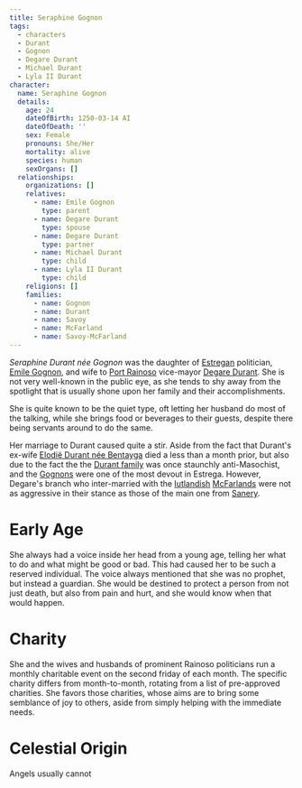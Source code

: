```yaml
---
title: Seraphine Gognon
tags:
  - characters
  - Durant
  - Gognon
  - Degare Durant
  - Michael Durant
  - Lyla II Durant
character:
  name: Seraphine Gognon
  details:
    age: 24
    dateOfBirth: 1250-03-14 AI
    dateOfDeath: ''
    sex: Female
    pronouns: She/Her
    mortality: alive
    species: human
    sexOrgans: []
  relationships:
    organizations: []
    relatives:
      - name: Emile Gognon
        type: parent
      - name: Degare Durant
        type: spouse
      - name: Degare Durant
        type: partner
      - name: Michael Durant
        type: child
      - name: Lyla II Durant
        type: child
    religions: []
    families:
      - name: Gognon
      - name: Durant
      - name: Savoy
      - name: McFarland
      - name: Savoy-McFarland
---
```


*Seraphine Durant née Gognon* was the daughter of
[Estregan](/world/locations/estrega/) politician,
[Emile Gognon](/world/characters/emile-gognon/), and wife to
[Port Rainoso](/world/locations/port-rainoso/) vice-mayor
[Degare Durant](/world/characters/degare-durant/). She is not very well-known in the public
eye, as she tends to shy away from the spotlight that is usually shone upon her
family and their accomplishments.

She is quite known to be the quiet type, oft letting her husband do most of the
talking, while she brings food or beverages to their guests, despite there being
servants around to do the same.

Her marriage to Durant caused quite a stir. Aside from the fact that Durant's
ex-wife [Elodië Durant née Bentayga](/world/characters/elodie-bentayga/) died a less than a
month prior, but also due to the fact the the
[Durant family](/world/families/durant/) was once staunchly anti-Masochist,
and the [Gognons](/world/families/gognon/) were one of the most devout in
Estrega. However, Degare's branch who inter-married with the
[Iutlandish](/world/locations/iutland/)
[McFarlands](/world/families/mcfarland/) were not as aggressive in their
stance as those of the main one from [Sanery](/world/locations/sanery/).

# Early Age

She always had a voice inside her head from a young age, telling her what to do
and what might be good or bad. This had caused her to be such a reserved
individual. The voice always mentioned that she was no prophet, but instead a
guardian. She would be destined to protect a person from not just death, but
also from pain and hurt, and she would know when that would happen.

# Charity

She and the wives and husbands of prominent Rainoso politicians run a monthly
charitable event on the second friday of each month. The specific charity
differs from month-to-month, rotating from a list of pre-approved charities. She
favors those charities, whose aims are to bring some semblance of joy to others,
aside from simply helping with the immediate needs.

# Celestial Origin

Angels usually cannot
